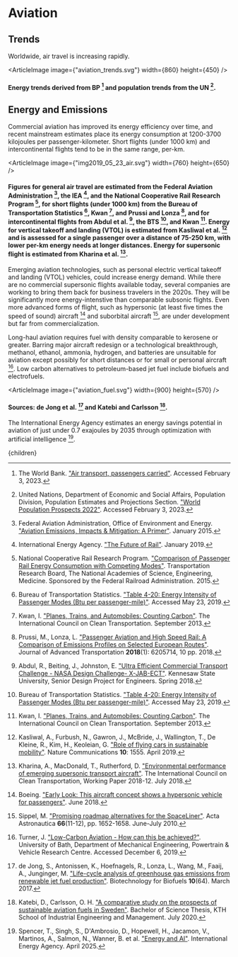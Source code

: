 


# Aviation

## Trends

Worldwide, air travel is increasing rapidly.


<ArticleImage image={"aviation_trends.svg"} width={860} height={450} />
#### Energy trends derived from BP [^15] and population trends from the UN [^16].

## Energy and Emissions

Commercial aviation has improved its energy efficiency over time, and recent mainstream estimates place its energy consumption at 1200-3700 kilojoules per passenger-kilometer. Short flights (under 1000 km) and intercontinental flights tend to be in the same range, per-km.

<ArticleImage image={"img2019_05_23_air.svg"} width={760} height={650} />
#### Figures for general air travel are estimated from the Federal Aviation Administration [^5], the IEA [^6], and the National Cooperative Rail Research Program [^11], for short flights (under 1000 km) from the Bureau of Transportation Statistics [^3], Kwan [^10], and Prussi and Lonza [^12], and for intercontinental flights from Abdul et al. [^1], the BTS [^3], and Kwan [^10]. Energy for vertical takeoff and landing (VTOL) is estimated from Kasliwal et al. [^7] and is assessed for a single passenger over a distance of 75-250 km, with lower per-km energy needs at longer distances. Energy for supersonic flight is estimated from Kharina et al. [^9].

Emerging aviation technologies, such as personal electric vertical takeoff and landing (VTOL) vehicles, could increase energy demand. While there are no commercial supersonic flights available today, several companies are working to bring them back for business travelers in the 2020s. They will be significantly more energy-intenstive than comparable subsonic flights. Even more advanced forms of flight, such as hypersonic (at least five times the speed of sound) aircraft [^2] and suborbital aircraft [^13], are under development but far from commercialization.

Long-haul aviation requires fuel with density comparable to kerosene or greater. Barring major aircraft redesign or a technological breakthrough, methanol, ethanol, ammonia, hydrogen, and batteries are unsuitable for aviation except possibly for short distances or for small or personal aircraft [^14]. Low carbon alternatives to petroleum-based jet fuel include biofuels and electrofuels.

<ArticleImage image={"aviation_fuel.svg"} width={900} height={570} />
#### Sources: de Jong et al. [^4] and Katebi and Carlsson [^8].

The International Energy Agency estimates an energy savings potential in aviation of just under 0.7 exajoules by 2035 through optimization with artificial intelligence [^17].

[^1]: Abdul, R., Beiting, J., Johnston, E. ["Ultra Efficient Commercial Transport Challenge - NASA Design Challenge- X-JAB-ECT"](https://digitalcommons.kennesaw.edu/cgi/viewcontent.cgi?article=1002&context=egr_srdsn). Kennesaw State University, Senior Design Project for Engineers. Spring 2018.

[^2]: Boeing. ["Early Look: This aircraft concept shows a hypersonic vehicle for passengers"](https://www.boeing.com/features/2018/06/hypersonic-concept-vehicle.page). June 2018.

[^3]: Bureau of Transportation Statistics. ["Table 4-20: Energy Intensity of Passenger Modes (Btu per passenger-mile)"](https://www.bts.gov/archive/publications/national_transportation_statistics/table_04_20). Accessed May 23, 2019.

[^4]: de Jong, S., Antonissen, K., Hoefnagels, R., Lonza, L., Wang, M., Faaij, A., Junginger, M. ["Life-cycle analysis of greenhouse gas emissions from renewable jet fuel production"](https://biotechnologyforbiofuels.biomedcentral.com/articles/10.1186/s13068-017-0739-7). Biotechnology for Biofuels **10**(64). March 2017.

[^5]: Federal Aviation Administration, Office of Environment and Energy. ["Aviation Emissions, Impacts & Mitigation: A Primer"](https://www.faa.gov/regulations_policies/policy_guidance/envir_policy/media/Primer_Jan2015.pdf). January 2015.

[^6]: International Energy Agency. ["The Future of Rail"](https://www.iea.org/futureofrail/). January 2019.

[^7]: Kasliwal, A., Furbush, N., Gawron, J., McBride, J., Wallington, T., De Kleine, R., Kim, H., Keoleian, G. ["Role of flying cars in sustainable mobility"](https://www.nature.com/articles/s41467-019-09426-0). Nature Communications **10**: 1555. April 2019.

[^8]: Katebi, D., Carlsson, O. H. ["A comparative study on the prospects of sustainable aviation fuels in Sweden"](http://kth.diva-portal.org/smash/record.jsf?pid=diva2%3A1453357&dswid=-9080). Bachelor of Science Thesis, KTH School of Industrial Engineering and Management. July 2020.

[^9]: Kharina, A., MacDonald, T., Rutherford, D. ["Environmental performance of emerging supersonic transport aircraft"](https://www.theicct.org/sites/default/files/publications/Environmental_Supersonic_Aircraft_20180717.pdf). The International Council on Clean Transportation, Working Paper 2018-12. July 2018.

[^10]: Kwan, I. ["Planes, Trains, and Automobiles: Counting Carbon"](https://www.theicct.org/blogs/staff/planes-trains-and-automobiles-counting-carbon). The International Council on Clean Transportation. September 2013.

[^11]: National Cooperative Rail Research Program. ["Comparison of Passenger Rail Energy Consumption with Competing Modes"](http://railtec.illinois.edu/wp/wp-content/uploads/2018/08/TRB-2015-NCRRP_rpt_003-Passenger-Train-Energy.pdf). Transportation Research Board, The National Academies of Science, Engineering, Medicine. Sponsored by the Federal Railroad Administration. 2015.

[^12]: Prussi, M., Lonza, L. ["Passenger Aviation and High Speed Rail: A Comparison of Emissions Profiles on Selected European Routes"](https://doi.org/10.1155/2018/6205714). Journal of Advanced Transportation **2018**(1): 6205714, 10 pp. 2018.

[^13]: Sippel, M. ["Promising roadmap alternatives for the SpaceLiner"](https://doi.org/10.1016/j.actaastro.2010.01.020). Acta Astronautica **66**(11-12), pp. 1652-1658. June-July 2010.

[^14]: Turner, J. ["Low-Carbon Aviation - How can this be achieved?"](https://www.aerosociety.com/media/7612/jamie-turner.pdf). University of Bath, Department of Mechanical Engineering, Powertrain & Vehicle Research Centre. Accessed December 6, 2019.

[^15]: The World Bank. ["Air transport, passengers carried"](https://data.worldbank.org/indicator/IS.AIR.PSGR). Accessed February 3, 2023.

[^16]: United Nations, Department of Economic and Social Affairs, Population Division, Population Estimates and Projections Section. ["World Population Prospects 2022"](https://population.un.org/wpp/). Accessed February 3, 2023.

[^17]: Spencer, T., Singh, S., D'Ambrosio, D., Hopewell, H., Jacamon, V., Martinos, A., Salmon, N., Wanner, B. et al. ["Energy and AI"](https://www.iea.org/reports/energy-and-ai). International Energy Agency. April 2025.

  <Article 
    focusAreaUrl={focusAreaUrl} 
    hierarchy={hierarchy} 
    site={site}
  >
    {children}
  </Article>